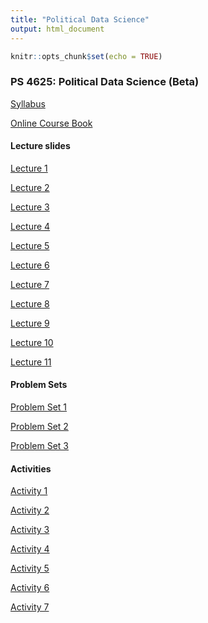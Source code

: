 ```yaml
---
title: "Political Data Science"
output: html_document
---
```


```r
knitr::opts_chunk$set(echo = TRUE)
```

### PS 4625: Political Data Science (Beta)

[Syllabus](https://jmontgomery.github.io/PDS/Syllabus/PDS2020.pdf)  

[Online Course Book](http://jmontgomery.github.io/PDS/PoliticalDataScience/)

#### Lecture slides
[Lecture 1](https://jmontgomery.github.io/PDS/Slides/01HelloWorld.html)

[Lecture 2](https://jmontgomery.github.io/PDS/Slides/02ObjectsIntro.html)

[Lecture 3](https://jmontgomery.github.io/PDS/Slides/03ClassesAndMoreObj.html)

[Lecture 4](https://jmontgomery.github.io/PDS/Slides/04DataStructures.html)

[Lecture 5](https://jmontgomery.github.io/PDS/Slides/05FlowControl.html)

[Lecture 6](https://jmontgomery.github.io/PDS/Slides/06Functions.html)

[Lecture 7](https://jmontgomery.github.io/PDS/Slides/07VersionControlBasicComments.html)

[Lecture 8](https://jmontgomery.github.io/PDS/Slides/08DebugginAndProfiling.html)

[Lecture 9](https://jmontgomery.github.io/PDS/Slides/09ggplot.html)

[Lecture 10](https://jmontgomery.github.io/PDS/Slides/10tidy.html)

[Lecture 11](https://jmontgomery.github.io/PDS/Slides/11Relational.html)

#### Problem Sets
[Problem Set 1](https://jmontgomery.github.io/PDS/Problem Sets/Problem Set 1/PS1_PDS.pdf)

[Problem Set 2](https://jmontgomery.github.io/PDS/Problem Sets/Problem Set 2/PS2_PDS.pdf)

[Problem Set 3](https://jmontgomery.github.io/PDS/Problem Sets/Problem Set 3/PS3_PDS.pdf)

#### Activities

[Activity 1](https:jmontgomery.github.io/PDS/ClassActivities/Activity1/Activity1.pdf)

[Activity 2](https:jmontgomery.github.io/PDS/ClassActivities/Activity2/Activity2.pdf)

[Activity 3](https:jmontgomery.github.io/PDS/ClassActivities/Activity3/Activity3.pdf)

[Activity 4](https:jmontgomery.github.io/PDS/ClassActivities/Activity4/Activity4.pdf)

[Activity 5](https:jmontgomery.github.io/PDS/ClassActivities/Activity5/Activity5.pdf)

[Activity 6](https:jmontgomery.github.io/PDS/ClassActivities/Activity6/Activity6.pdf)

[Activity 7](https:jmontgomery.github.io/PDS/ClassActivities/Activity7/Activity7.pdf)
